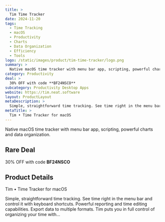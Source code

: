 ```yaml
---
title: >
  Tim Time Tracker
date: 2024-11-20
tags:
  - Time Tracking
  - macOS
  - Productivity
  - Charts
  - Data Organization
  - Efficiency
  - Tools
logo: /static/images/product/tim-time-tracker/logo.png
summary: >
  Native macOS time tracker with menu bar app, scripting, powerful charts and data organization.
category: Productivity
deal: >
  30% OFF with code **BF24NSCO**
subcategory: Productivity Desktop Apps
website: https://tim.neat.software
layout: ProductLayout
metaDescription: >
  Simple, straightforward time tracking. See time right in the menu bar and control it with keyboard shortcuts. Powerful reporting and time editing capabilities. Export data to multiple formats. Tim puts you in full control of organizing your time with…
metaTitle: >
  Tim • Time Tracker for macOS
---
```

Native macOS time tracker with menu bar app, scripting, powerful charts and data organization.

## Rare Deal

30% OFF with code **BF24NSCO**

## Product Details
Tim • Time Tracker for macOS

Simple, straightforward time tracking. See time right in the menu bar and control it with keyboard shortcuts. Powerful reporting and time editing capabilities. Export data to multiple formats. Tim puts you in full control of organizing your time with…
